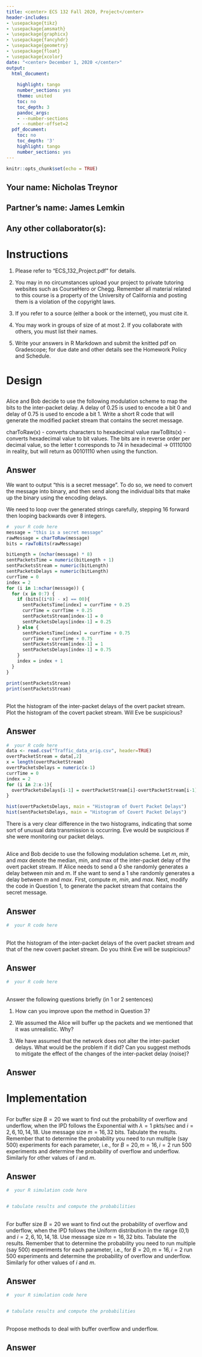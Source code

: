 ---
title: <center> ECS 132 Fall 2020, Project</center>
header-includes:
- \usepackage{tikz}
- \usepackage{amsmath}
- \usepackage{graphicx}
- \usepackage{fancyhdr}
- \usepackage{geometry}
- \usepackage{float}
- \usepackage{xcolor}
date: "<center> December 1, 2020 </center>"
output:
  html_document:
    
    highlight: tango
    number_sections: yes
    theme: united
    toc: no
    toc_depth: 3
    pandoc_args:
    - --number-sections
    - --number-offset=2
  pdf_document:
    toc: no
    toc_depth: '3'
    highlight: tango
    number_sections: yes
---


\pagestyle{fancy}
\fancyhf{}
\rhead{Project}
\lhead{ECS 132 Fall 2020}
\rfoot{Page \thepage}

<!-- regular html comment --> 
```{r setup, include=FALSE}

knitr::opts_chunk$set(echo = TRUE)
```
## Your name: Nicholas Treynor  <!-- write your name --> {-}

## Partner's name: James Lemkin   <!-- write your name --> {-}

## Any other collaborator(s):   <!-- write your name --> {-}


# Instructions {-}

1. Please refer to "ECS_132_Project.pdf" for details.

2. You may in no circumstances upload your project to private tutoring websites such as CourseHero or Chegg. Remember all material related to this course  is a property of the University of California and posting them is a violation of the copyright laws. 
    
3. If you refer to a source (either a book or the internet), you must cite it.
    
4. You may work in groups of size of at most 2. If you collaborate with others,  you must list their names.
    
5. Write your answers in R Markdown and submit the knitted pdf on Gradescope; for due date and other details see the Homework Policy and Schedule.

\setcounter{section}{2}
# Design

## 

Alice and Bob decide to use the following modulation scheme to map the bits to the inter-packet delay. A delay of $0.25$ is used to encode a bit $0$ and delay of $0.75$ is used to encode a bit $1$. Write a short R code  that will generate the modified packet stream that contains the secret message.

charToRaw(x) - converts characters to hexadecimal value
rawToBits(x) - converts hexadecimal value to bit values. The bits are in reverse order per decimal value, so the letter t corresponds to 74 in hexadecimal -> 01110100 in reality, but will return as 00101110 when using the function.

## Answer {-}

We want to output “this is a secret message”.
To do so, we need to convert the message into binary, and then send along the individual bits that make up the binary using the encoding delays. 

We need to loop over the generated strings carefully, stepping 16 forward then looping backwards over 8 integers.
```{r }
#  your R code here
message = "this is a secret message"
rawMessage = charToRaw(message)
bits = rawToBits(rawMessage)

bitLength = (nchar(message) * 8)
sentPacketsTime = numeric(bitLength + 1)
sentPacketsStream = numeric(bitLength)
sentPacketsDelays = numeric(bitLength)
currTime = 0
index = 2
for (i in 1:nchar(message)) {
  for (x in 0:7) {
    if (bits[(i*8) - x] == 00){
      sentPacketsTime[index] = currTime + 0.25
      currTime = currTime + 0.25
      sentPacketsStream[index-1] = 0
      sentPacketsDelays[index-1] = 0.25
    } else {
      sentPacketsTime[index] = currTime + 0.75
      currTime = currTime + 0.75
      sentPacketsStream[index-1] = 1
      sentPacketsDelays[index-1] = 0.75
    }
    index = index + 1
  }
}

print(sentPacketsStream)
print(sentPacketsStream)
```

## 

Plot the histogram of the inter-packet delays of the overt packet stream. Plot the histogram of the covert packet stream. Will Eve be suspicious?

## Answer {-}

```{r }
#  your R code here
data <- read.csv("Traffic_data_orig.csv", header=TRUE)
overtPacketStream = data[,2]
x = length(overtPacketStream)
overtPacketsDelays = numeric(x-1)
currTime = 0
index = 2
for (i in 2:x-1){
  overtPacketsDelays[i-1] = overtPacketStream[i]-overtPacketStream[i-1]
}

hist(overtPacketsDelays, main = "Histogram of Overt Packet Delays")
hist(sentPacketsDelays, main = "Histogram of Covert Packet Delays")
```
There is a very clear difference in the two histograms, indicating that some sort of unusual data transmission is occurring. Eve would be suspicious if she were monitoring our packet delays.

<!-- text comments here -->


## 

Alice and Bob decide to use the following modulation scheme. Let $m$, $min$, and $max$ denote the median, min, and max of the inter-packet delay of the overt packet stream. If Alice needs to send a $0$ she randomly generates a delay between $min$ and $m$. If she want to send a $1$ she randomly generates a delay between $m$ and $max$. First, compute $m$, $min$,  and $max$. Next, modify the code  in  Question 1, to generate  the packet stream that contains  the secret message.


## Answer {-}

```{r }
#  your R code here

```



## 

Plot the histogram  of the inter-packet  delays of the overt packet stream and that of the new covert packet stream. Do you think Eve will be suspicious?
  
## Answer {-}

```{r }
#  your R code here

```

<!-- text comments here -->

##  

Answer the following questions briefly (in 1 or 2 sentences)

1. How can you improve upon the method in Question 3? 

   \textbf{Answer: } <!-- enter your answer here --> 

2. We assumed the Alice will buffer up the packets and we mentioned that it was unrealistic. Why?
 
   \textbf{Answer: } <!-- enter your answer here -->

3. We have assumed that the network does not alter the inter-packet delays. What would be the problem if it did? Can you suggest methods to mitigate the effect of the changes of the inter-packet delay (noise)?

   \textbf{Answer: } <!-- enter your answer here -->


## Answer {-}

<!-- enter your answer below -->


# Implementation


## 
For  buffer size $B=20$ we want to find out the probability of overflow  and  underflow, when the IPD follows the Exponential with $\lambda =1$ pkts/sec and $i=2, 6, 10, 14, 18$. Use message size $m = 16, 32$ bits. Tabulate the results. Remember that to determine the probability you need to run multiple (say 500) experiments for each parameter, i.e., for $B = 20, m = 16, i = 2$ run $500$ experiments  and determine the probability of overflow and underflow. Similarly for other values of $i$ and $m$.

## Answer {-}


```{r }
#  your R simulation code here 


# tabulate results and compute the probabilities

```

## 
For  buffer size $B=20$ we want to find out the probability of overflow  and  underflow, when the IPD follows the Uniform distribution in the range (0,1)  and $i=2, 6, 10, 14, 18$. Use message size $m = 16, 32$ bits.  Tabulate the results. Remember that to determine the probability you need to run multiple (say 500) experiments for each parameter, i.e., for $B = 20, m = 16, i = 2$ run $500$ experiments  and determine the probability of overflow and underflow. Similarly for other values of $i$ and $m$.

## Answer {-}


```{r }
#  your R simulation code here 


# tabulate results and compute the probabilities

```

##  
Propose methods to deal with buffer overflow and underflow.


## Answer {-}

<!-- enter your answer below -->

